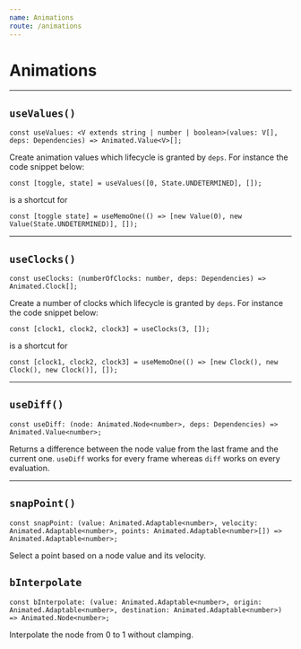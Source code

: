 ```yaml
---
name: Animations
route: /animations
---
```


# Animations

---

## `useValues()`

```tsx
const useValues: <V extends string | number | boolean>(values: V[], deps: Dependencies) => Animated.Value<V>[];
```

Create animation values which lifecycle is granted by `deps`.
For instance the code snippet below:

```tsx
const [toggle, state] = useValues([0, State.UNDETERMINED], []);
```

is a shortcut for

```tsx
const [toggle state] = useMemoOne(() => [new Value(0), new Value(State.UNDETERMINED)], []);
```

---

## `useClocks()`

```tsx
const useClocks: (numberOfClocks: number, deps: Dependencies) => Animated.Clock[];
```

Create a number of clocks which lifecycle is granted by `deps`. For instance the code snippet below:

```tsx
const [clock1, clock2, clock3] = useClocks(3, []);
```

is a shortcut for

```tsx
const [clock1, clock2, clock3] = useMemoOne(() => [new Clock(), new Clock(), new Clock()], []);
```

---

## `useDiff()`

```tsx
const useDiff: (node: Animated.Node<number>, deps: Dependencies) => Animated.Value<number>;
```

Returns a difference between the node value from the last frame and the current one.
`useDiff` works for every frame whereas `diff` works on every evaluation.

---

## `snapPoint()`

```tsx
const snapPoint: (value: Animated.Adaptable<number>, velocity: Animated.Adaptable<number>, points: Animated.Adaptable<number>[]) => Animated.Adaptable<number>;
```

Select a point based on a node value and its velocity.

## `bInterpolate`

```tsx
const bInterpolate: (value: Animated.Adaptable<number>, origin: Animated.Adaptable<number>, destination: Animated.Adaptable<number>) => Animated.Node<number>;
```

Interpolate the node from 0 to 1 without clamping.
